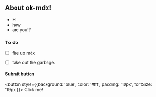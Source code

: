 ## About ok-mdx!
* Hi
* how
* are you!?


### To do 
* [ ] fire up mdx
* [ ] take out the garbage.



#### Submit button

<button 
  style={{background: 'blue',
  color: '#fff',
  padding: '10px',
  fontSize: '19px'}}>
  Click me!
</button>